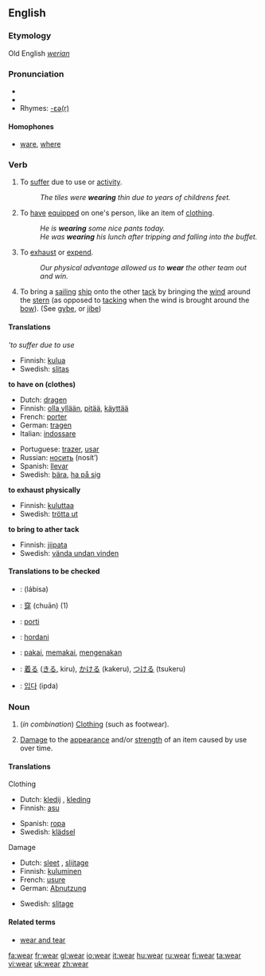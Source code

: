 ==English==

===Etymology===
Old English ''[[werian]]''

===Pronunciation===
* {{IPA|/wεəɻ/}}
*{{audio|en-us-wear.ogg|Audio (US)}}
* Rhymes: [[Rhymes:English:-ɛə(r)|-ɛə(r)]]

====Homophones====
*[[ware]], [[where]]

===Verb===
{{en-verb|wears|wearing|wore|worn}}

#{{intransitive}} To [[suffer]] due to use or [[activity]].
#: ''The tiles were '''wearing''' thin due to years of childrens feet.''
#{{transitive}} To [[have]] [[equipped]] on one's person, like an item of [[clothing]].
#: ''He is '''wearing''' some nice pants today.''
#: ''He was '''wearing''' his lunch after tripping and falling into the buffet.''
#{{transitive}} To [[exhaust]] or [[expend]].
#: ''Our physical advantage allowed us to '''wear''' the other team out and win.''
#{{transitive}} {{nautical}} To bring a [[sailing]] [[ship]] onto the other [[tack]] by bringing the [[wind]] around the [[stern]] (as opposed to [[tacking]] when the wind is brought around the [[bow]]). (See [[gybe]], or [[jibe]])

====Translations====
'''to suffer due to use''
{{top}}
*Finnish: [[kulua]]
*Swedish: [[slitas]]
{{bottom}}

'''to have on (clothes)'''
{{top}}
*Dutch: [[dragen]]
*Finnish: [[olla yllään]], [[pitää]], [[käyttää]]
*French: [[porter]]
*German: [[tragen]]
*Italian: [[indossare]]
{{mid}}
*Portuguese: [[trazer]], [[usar]]
*Russian: [[носить]] (nosít’)
*Spanish: [[llevar]]
*Swedish: [[bära]], [[ha på sig]]
{{bottom}}

'''to exhaust physically'''
{{top}}
*Finnish: [[kuluttaa]]
*Swedish: [[trötta ut]]
{{bottom}}

'''to bring to ather tack'''
{{top}}
*Finnish: [[jiipata]]
*Swedish: [[vända undan vinden]]
{{bottom}}

====Translations to be checked====
{{checktrans}}
*{{ttbc|Arabic}}: {{ARchar|[[لبس]]}} (lábisa)
*{{ttbc|Chinese}}: [[穿]] (chuān) (1)
*{{ttbc|Esperanto}}: [[porti]]
*{{ttbc|Hungarian}}: [[hordani]]
*{{ttbc|Indonesian}}: [[pakai]], [[pakai|memakai]], [[kena|mengenakan]]
*{{ttbc|Japanese}}: [[着る]] ([[きる]], kiru), [[かける]] (kakeru), [[つける]] (tsukeru)
*{{ttbc|Korean}}: [[입다]] (ipda)

===Noun===
{{en-noun|-}}

#{{uncountable}} (''in combination'') [[clothing|Clothing]] (such as footwear).
#{{uncountable}} [[damage|Damage]] to the [[appearance]] and/or [[strength]] of an item caused by use over time.

====Translations====

;Clothing
{{top}}
*Dutch: [[kledij]] {{f}}, [[kleding]] {{f}}
*Finnish: [[asu]]
{{mid}}
*Spanish: [[ropa]] {{f}}
*Swedish: [[klädsel]] {{c}}
{{bottom}}

;Damage
{{top}}
*Dutch: [[sleet]] {{m}}, [[slijtage]] {{f}}
*Finnish: [[kuluminen]]
*French: [[usure]] {{f}}
*German: [[Abnutzung]] {{f}}
{{mid}}
*Swedish: [[slitage]] {{n}}
{{bottom}}

====Related terms====
*[[wear and tear]]

[[fa:wear]]
[[fr:wear]]
[[gl:wear]]
[[io:wear]]
[[it:wear]]
[[hu:wear]]
[[ru:wear]]
[[fi:wear]]
[[ta:wear]]
[[vi:wear]]
[[uk:wear]]
[[zh:wear]]